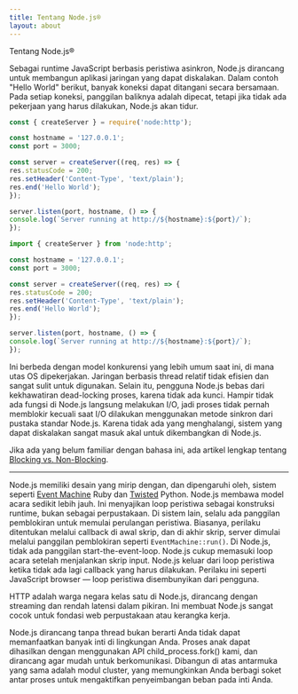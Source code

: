 ```yaml
---
title: Tentang Node.js®
layout: about
---
```


Tentang Node.js®

Sebagai runtime JavaScript berbasis peristiwa asinkron, Node.js dirancang untuk membangun
aplikasi jaringan yang dapat diskalakan. Dalam contoh "Hello World" berikut, banyak
koneksi dapat ditangani secara bersamaan. Pada setiap koneksi, panggilan baliknya adalah
dipecat, tetapi jika tidak ada pekerjaan yang harus dilakukan, Node.js akan tidur.

```cjs
const { createServer } = require('node:http');

const hostname = '127.0.0.1';
const port = 3000;

const server = createServer((req, res) => {
res.statusCode = 200;
res.setHeader('Content-Type', 'text/plain');
res.end('Hello World');
});

server.listen(port, hostname, () => {
console.log(`Server running at http://${hostname}:${port}/`);
});
```

```mjs
import { createServer } from 'node:http';

const hostname = '127.0.0.1';
const port = 3000;

const server = createServer((req, res) => {
res.statusCode = 200;
res.setHeader('Content-Type', 'text/plain');
res.end('Hello World');
});

server.listen(port, hostname, () => {
console.log(`Server running at http://${hostname}:${port}/`);
});
```

Ini berbeda dengan model konkurensi yang lebih umum saat ini, di mana utas OS
dipekerjakan. Jaringan berbasis thread relatif tidak efisien dan sangat
sulit untuk digunakan. Selain itu, pengguna Node.js bebas dari kekhawatiran
dead-locking proses, karena tidak ada kunci. Hampir tidak ada fungsi di
Node.js langsung melakukan I/O, jadi proses tidak pernah memblokir kecuali saat I/O dilakukan menggunakan
metode sinkron dari pustaka standar Node.js. Karena tidak ada yang menghalangi, sistem yang dapat diskalakan sangat
masuk akal untuk dikembangkan di Node.js.

Jika ada yang belum familiar dengan bahasa ini, ada artikel lengkap tentang [Blocking vs. Non-Blocking][].

---

Node.js memiliki desain yang mirip dengan, dan dipengaruhi oleh, sistem seperti [Event Machine][] Ruby dan [Twisted][] Python. Node.js membawa model acara sedikit lebih jauh. Ini menyajikan loop peristiwa sebagai konstruksi runtime, bukan sebagai perpustakaan. Di sistem lain, selalu ada panggilan pemblokiran untuk memulai perulangan peristiwa. Biasanya, perilaku ditentukan melalui callback di awal skrip, dan di akhir skrip, server dimulai melalui panggilan pemblokiran seperti `EventMachine::run()`. Di Node.js, tidak ada panggilan start-the-event-loop. Node.js cukup memasuki loop acara setelah menjalankan skrip input. Node.js keluar dari loop peristiwa ketika tidak ada lagi callback yang harus dilakukan. Perilaku ini seperti JavaScript browser — loop peristiwa disembunyikan dari pengguna.

HTTP adalah warga negara kelas satu di Node.js, dirancang dengan streaming dan rendah
latensi dalam pikiran. Ini membuat Node.js sangat cocok untuk fondasi web
perpustakaan atau kerangka kerja.

Node.js dirancang tanpa thread bukan berarti Anda tidak dapat memanfaatkan banyak inti di lingkungan Anda. Proses anak dapat dihasilkan dengan menggunakan API child\_process.fork() kami, dan dirancang agar mudah untuk berkomunikasi. Dibangun di atas antarmuka yang sama adalah modul cluster, yang memungkinkan Anda berbagi soket antar proses untuk mengaktifkan penyeimbangan beban pada inti Anda.

[blocking vs. non-blocking]: /learn/asynchronous-work/overview-of-blocking-vs-non-blocking
[`child_process.fork()`]: https://nodejs.org/api/child_process.html
[`cluster`]: https://nodejs.org/api/cluster.html
[event machine]: https://github.com/eventmachine/eventmachine
[twisted]: https://twisted.org/
